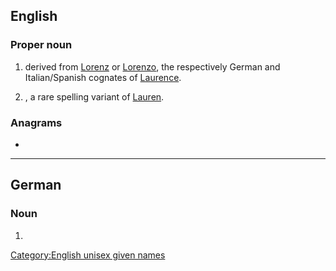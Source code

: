 ==English==

===Proper noun===
{{en-proper noun}}

# {{given name|male|from=Latin}} derived from [[Lorenz]] or [[Lorenzo]], the respectively German and Italian/Spanish cognates of [[Laurence]].
# {{given name|female|from=Latin}}, a rare spelling variant of [[Lauren]].

===Anagrams===
* {{anagrams|en|Elron|Rolen|enrol|loner|nerol}}

[[Category:English unisex given names]]

----

==German==

===Noun===
{{head|de|noun form|g=f}}

# {{plural of|Lore|lang=de}}